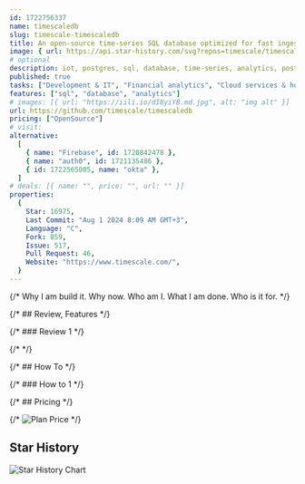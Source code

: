 ```yaml
---
id: 1722756337
name: timescaledb
slug: timescale-timescaledb
title: An open-source time-series SQL database optimized for fast ingest and complex queries. Packaged as a PostgreSQL extension.
image: { url: https://api.star-history.com/svg?repos=timescale/timescaledb }
# optional
description: iot, postgres, sql, database, time-series, analytics, postgresql, financial-analysis, tsdb, hacktoberfest, time-series-database, timescaledb,  ,
published: true
tasks: ["Development & IT", "Financial analytics", "Cloud services & hosting"]
features: ["sql", "database", "analytics"]
# images: [{ url: "https://iili.io/dI8yiYB.md.jpg", alt: "img alt" }]
url: https://github.com/timescale/timescaledb
pricing: ["OpenSource"]
# visit:
alternative:
  [
    { name: "Firebase", id: 1720842478 },
    { name: "auth0", id: 1721135486 },
    { id: 1722565005, name: "okta" },
  ]
# deals: [{ name: "", price: "", url: "" }]
properties:
  {
    Star: 16975,
    Last Commit: "Aug 1 2024 8:09 AM GMT+3",
    Language: "C",
    Fork: 859,
    Issue: 517,
    Pull Request: 46,
    Website: "https://www.timescale.com/",
  }
---
```


{/* Why I am build it. Why now. Who am I. What I am done. Who is it for. */}

{/* ## Review, Features */}

{/* ### Review 1 */}

{/* <DetailYoutube videoId="" startTime={0} /> */}

{/* ## How To */}

{/* ### How to 1 */}

{/* ## Pricing */}

{/* <Img src="" alt="Plan Price" /> */}

## Star History

![Star History Chart](https://api.star-history.com/svg?repos=timescale/timescaledb)
